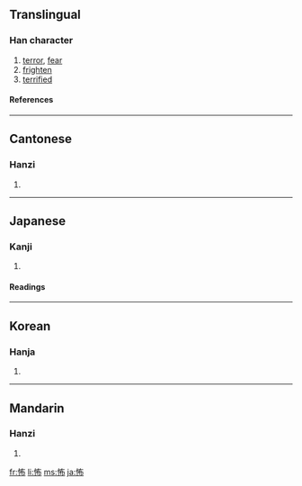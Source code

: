 ==Translingual==
===Han character===
{{Han char|rn=61|rad=心|as=05|sn=8|four=9402<sub>7</sub>|canj=心大中月 (PKLB)|ids=⿰[[忄]][[布]]}}
# [[terror]], [[fear]]
# [[frighten]]
# [[terrified]]
====References====
{{Han ref|kx=0380.180|dkj=10450|dj=0708.180|hdz=42284.060|uh=6016|ud=24598|bh=A9C6|bd=43462}}
----

==Cantonese==
===Hanzi===
{{yue-hanzi|jyut=|y=bou3}}
# {{defn|Cantonese}}
----
==Japanese==
===Kanji===
{{ja-kanji|grade=c|rs=心05}}
# {{defn|Japanese}} 
====Readings====
{{ja-readings|goon=[[ふ]] (fu)|kanon=[[ほ]] (ho)|kun=[[こわい]] (kowai), [[おそれる]] (osoreru), [[おじる]] (ojiru)}}
----

==Korean==
===Hanja===
{{ko-hanja|hangeul=포|eumhun=|rv=po|mr=p'o|y=pho}}
# {{defn|Korean}}
----
==Mandarin==
===Hanzi===
{{cmn-hanzi|pin=[[bù]] ([[bu4]])|wg=pu<sup>4</sup>}}
# {{defn|Mandarin}}

[[fr:怖]]
[[li:怖]]
[[ms:怖]]
[[ja:怖]]